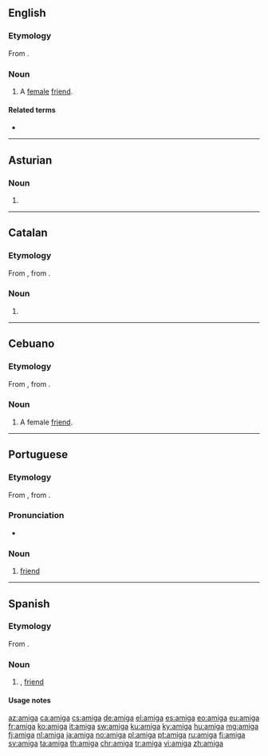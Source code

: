 {{also|amigá}}
==English==

===Etymology===
From {{etyl|es|en}} {{m|es|amiga||female friend}}.

===Noun===
{{en-noun}}

# {{lb|en|Latin American}} A [[female]] [[friend]].

====Related terms====
* {{l|en|amigo}}

----

==Asturian==

===Noun===
{{ast-noun|f|amigues}}

# {{feminine noun of|amigu|lang=ast}}

----

==Catalan==

===Etymology===
From {{inh|oc|pro|}}, from {{inh|ca|la|amīca}}.

===Noun===
{{ca-noun|f}}

# {{feminine noun of|amic|lang=ca}}

----

==Cebuano==

===Etymology===
From {{etyl|es|ceb}} {{m|es|amiga||female friend}}, from {{etyl|la|ceb}} {{m|la|amīca}}.

===Noun===
{{head|ceb|noun}}

# A female [[friend]].

----

==Portuguese==

===Etymology===
From {{inh|pt|roa-opt|amiga}}, from {{inh|pt|la|amīca}}.

===Pronunciation===
* {{a|PT}} {{IPA|/ɐˈmiɣɐ/|lang=pt}}

===Noun===
{{pt-noun|f|m=amigo}}

# [[friend]]

----

==Spanish==

===Etymology===
From {{inh|es|la|amīca}}.

===Noun===
{{es-noun|f|m=amigo}}

# {{feminine noun of|amigo|lang=es}}, [[friend]]

====Usage notes====
{{es-note-noun-mf|amigo}}

[[az:amiga]]
[[ca:amiga]]
[[cs:amiga]]
[[de:amiga]]
[[el:amiga]]
[[es:amiga]]
[[eo:amiga]]
[[eu:amiga]]
[[fr:amiga]]
[[ko:amiga]]
[[it:amiga]]
[[sw:amiga]]
[[ku:amiga]]
[[ky:amiga]]
[[hu:amiga]]
[[mg:amiga]]
[[fj:amiga]]
[[nl:amiga]]
[[ja:amiga]]
[[no:amiga]]
[[pl:amiga]]
[[pt:amiga]]
[[ru:amiga]]
[[fi:amiga]]
[[sv:amiga]]
[[ta:amiga]]
[[th:amiga]]
[[chr:amiga]]
[[tr:amiga]]
[[vi:amiga]]
[[zh:amiga]]